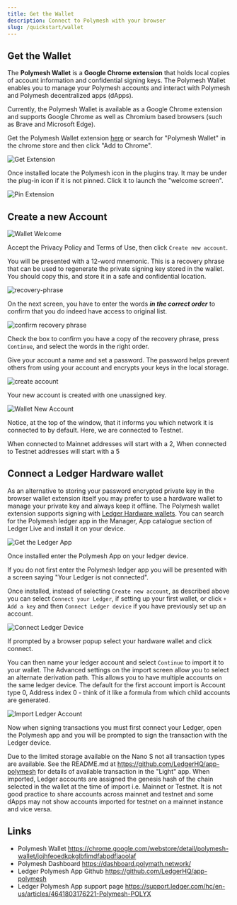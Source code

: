 ```yaml
---
title: Get the Wallet
description: Connect to Polymesh with your browser
slug: /quickstart/wallet
---
```



## Get the Wallet

The **Polymesh Wallet** is a **Google Chrome extension** that holds local copies of account information and confidential signing keys. The Polymesh Wallet enables you to manage your Polymesh accounts and interact with Polymesh and Polymesh decentralized apps (dApps).

Currently, the Polymesh Wallet is available as a Google Chrome extension and supports Google Chrome as well as Chromium based browsers (such as Brave and Microsoft Edge).

Get the Polymesh Wallet extension [here](https://chrome.google.com/webstore/detail/polymesh-wallet/jojhfeoedkpkglbfimdfabpdfjaoolaf) or search for "Polymesh Wallet" in the chrome store and then click "Add to Chrome".

![Get Extension](images/get_chrome_extension.png)

Once installed locate the Polymesh icon in the plugins tray. It may be under the plug-in icon if it is not pinned. Click it to launch the "welcome screen".

![Pin Extension](images/pin_extension.png)

## Create a new Account

![Wallet Welcome](images/welcome.png)

Accept the Privacy Policy and Terms of Use, then click `Create new account`.

You will be presented with a 12-word mnemonic. This is a recovery phrase that can be used to regenerate the private signing key stored in the wallet. You should copy this, and store it in a safe and confidential location.

![recovery-phrase](images/recovery-phrase.png)

On the next screen, you have to enter the words **_in the correct order_** to confirm that you do indeed have access to original list.

![confirm recovery phrase](images/confirm-recovery-phrase.png)

Check the box to confirm you have a copy of the recovery phrase, press `Continue`, and select the words in the right order.

Give your account a name and set a password. The password helps prevent others from using your account and encrypts your keys in the local storage.

![create account](images/create_account.png)

Your new account is created with one unassigned key.

![Wallet New Account](images/new_account.png)

Notice, at the top of the window, that it informs you which network it is connected to by default. Here, we are connected to Testnet.

<HighlightBox type='tip'>
When connected to Mainnet addresses will start with a <span style={{fontWeight: 'bold'}}>2</span>, When connected to Testnet addresses will start with a <span style={{fontWeight: 'bold'}}>5</span>
</HighlightBox>

## Connect a Ledger Hardware wallet

As an alternative to storing your password encrypted private key in the browser wallet extension itself you may prefer to use a hardware wallet to manage your private key and always keep it offline. The Polymesh wallet extension supports signing with [Ledger Hardware wallets](https://support.ledger.com/hc/en-us/articles/4641803176221-Polymesh-POLYX-?docs=true). You can search for the Polymesh ledger app in the Manager, App catalogue section of Ledger Live and install it on your device.

![Get the Ledger App](images/get-ledger-app.png)

Once installed enter the Polymesh App on your ledger device.

<HighlightBox type='tip'>
If you do not first enter the Polymesh ledger app you will be presented with a screen saying "Your Ledger is not connected".
</HighlightBox>

Once installed, instead of selecting `Create new account`, as described above you can select `Connect your Ledger`, if setting up your first wallet, or click `+ Add a key` and then `Connect Ledger device` if you have previously set up an account.

![Connect Ledger Device](images/connect-ledger-device.png)

If prompted by a browser popup select your hardware wallet and click connect.

You can then name your ledger account and select `Continue` to import it to your wallet. The Advanced settings on the import screen allow you to select an alternate derivation path. This allows you to have multiple accounts on the same ledger device. The default for the first account import is Account type 0, Address index 0 - think of it like a formula from which child accounts are generated.

![Import Ledger Account](images/import-ledger-account.png)

Now when signing transactions you must first connect your Ledger, open the Polymesh app and you will be prompted to sign the transaction with the Ledger device. 

<HighlightBox type='info'>
Due to the limited storage available on the Nano S not all transaction types are available. See the README.md at <a href="https://github.com/LedgerHQ/app-polymesh">https://github.com/LedgerHQ/app-polymesh</a> for details of available transaction in the "Light" app.
</HighlightBox>

<HighlightBox type='info'>
When imported, Ledger accounts are assigned the genesis hash of the chain selected in the wallet at the time of import i.e. Mainnet or Testnet. It is not good practice to share accounts across mainnet and testnet and some dApps may not show accounts imported for testnet on a mainnet instance and vice versa.
</HighlightBox>

## Links

- Polymesh Wallet https://chrome.google.com/webstore/detail/polymesh-wallet/jojhfeoedkpkglbfimdfabpdfjaoolaf
- Polymesh Dashboard https://dashboard.polymath.network/
- Ledger Polymesh App Github https://github.com/LedgerHQ/app-polymesh
- Ledger Polymesh App support page https://support.ledger.com/hc/en-us/articles/4641803176221-Polymesh-POLYX